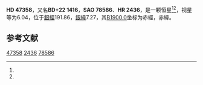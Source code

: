 {{Starbox begin
| name = HD 47358
}}
{{Starbox observe
| epoch = [[J2000.0|J2000.0]]
| constell = {{星座名待查}}<ref name=SIMBAD>{{cite web
 | url=http://simbad.u-strasbg.fr/simbad/sim-id?Ident=HR+2436
 | title=Pulsating variable Star
 | publisher=Centre de Données astronomiques de Strasbourg
 | work=SIMBAD
 | accessdate=2012-07-13
 | archive-date=2016-03-17
 | archive-url=https://web.archive.org/web/20160317022914/http://simbad.u-strasbg.fr/simbad/sim-id?Ident=HR+2436
 | dead-url=no
 }}</ref><ref name=DATA>{{cite web
 | url=http://vizier.u-strasbg.fr/viz-bin/VizieR-5?-out.add=.&-source=5050&-corr=PK=HR&-out.max=9999&HR=2436
 | title=VizieR Detailed Page
 | accessdate=2012-07-13
 | archive-date=2016-03-04
 | archive-url=https://web.archive.org/web/20160304231912/http://vizier.u-strasbg.fr/viz-bin/VizieR-5?-out.add=.&-source=5050&-corr=PK=HR&-out.max=9999&HR=2436
 | dead-url=no
 }}</ref>
| 星官 = 
| ra = {{RA|6|39|5.3}}<ref name=SIMBAD /><ref name=DATA />
| dec = {{DEC|+22|1|51}}<ref name=SIMBAD /><ref name=DATA />
| appmag_v = 6.04<ref name=SIMBAD /><ref name=DATA />
}}
{{Starbox character
| class = G9III<ref name=SIMBAD /><ref name=DATA />
| b-v = 1.03<ref name=SIMBAD /><ref name=DATA />
| u-b = <ref name=SIMBAD /><ref name=DATA />
| r-i = <ref name=SIMBAD /><ref name=DATA />
| variable = 
}}
{{Starbox astrometry
| radial_v = 
| prop_mo_ra = -9
| parallax = 
| p_error = 
}}
{{Starbox catalog
| names =BD+22 1416，[[SAO星表|SAO]] 78586，[[HD星表|HD]] 47358，[[HR星表|HR]] 2436}}
{{Starbox reference |Simbad=HR+2436}}
{{Starbox end}}

'''HD 47358'''，又名'''BD+22 1416'''，'''SAO 78586'''、'''HR 2436'''，是一颗恒星<ref name=SIMBAD /><ref name=DATA />，视星等为6.04，位于[[銀道座標系|銀經]]191.86，[[銀道座標系|銀緯]]7.27，其[[B1900.0|B1900.0]]坐标为赤經{{RA|6|33|4.3}}，赤緯{{DEC|+22|7.27|8}}。

== 参考文献 ==
{{reflist}}

{{star-stub}}

[[Category:HD和HDE天體|47358]]
[[Category:HR天體|2436]]
[[Category:SAO天體|78586]]